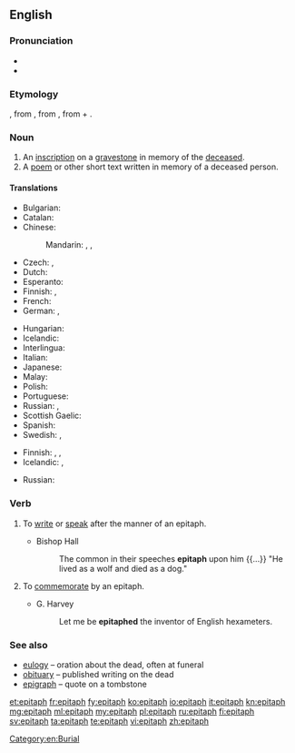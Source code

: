 ==English==

===Pronunciation===
* {{IPA|/ˈɛpɪtæf/}}
* {{audio|en-us-epitaph.ogg|Audio (US)}}

===Etymology===
{{etyl|fro|en}} {{term|epitafe|lang=fro}}, from {{etyl|la|en}} {{term|epitaphium||eulogy|lang=la}}, from {{etyl|grc|en}} {{term|ἐπιτάφιος||relating to a funeral|tr=epitaphios|sc=polytonic|lang=grc}}, from {{term|ἐπί||over|tr=epi|sc=polytonic|lang=grc}} + {{term|τάφος||tomb|tr=taphos|sc=polytonic|lang=grc}}.

===Noun===
{{en-noun}}

# An [[inscription]] on a [[gravestone]] in memory of the [[deceased]].
# A [[poem]] or other short text written in memory of a deceased person.

====Translations====
{{trans-top|inscription on a gravestone}}
* Bulgarian: {{t|bg|надгробен надпис|m|sc=Cyrl}}
* Catalan: {{t|ca|epitafi|m}}
* Chinese:
*: Mandarin: {{t|cmn|墓誌銘|sc=Hani}}, {{t+|cmn|墓志铭|tr=mùzhìmíng|sc=Hani}}, {{t+|cmn|碑文|tr=bēiwén|sc=Hani}}
* Czech: {{t|cs|epitaf|m}}, {{t|cs|náhrobní}} {{t+|cs|nápis|m}}
* Dutch: {{t+|nl|grafschrift}}
* Esperanto: {{t|eo|tomboskribo}}
* Finnish: {{t|fi|hautakirjoitus}}, {{t|fi|epitafi}}
* French: {{t+|fr|épitaphe|f}}
* German: {{t+|de|Epitaph|n}}, {{t+|de|Grabinschrift|f}}
{{trans-mid}}
* Hungarian: {{t|hu|sírfelirat}}
* Icelandic: {{t+|is|grafskrift|f}}
* Interlingua: {{t|ia|epitaphio}}
* Italian: {{t+|it|epitaffio|m}}
* Japanese: {{t|ja|エピタフ|tr=epitafu}}
* Malay: {{t|ms|epitaf}}
* Polish: {{t|pl|epitafium|n}}
* Portuguese: {{t+|pt|epitáfio|m}}
* Russian: {{t+|ru|эпитафия|f|tr=epitáfija}}, {{t|ru|надгробная надпись|f|tr=nadgróbnaja nádpisʹ|sc=Cyrl}}
* Scottish Gaelic: {{t|gd|leac-sgrìobhadh|m}}
* Spanish: {{t+|es|epitafio|m}}
* Swedish: {{t+|sv|epitafium|n}}, {{t|sv|epitaf|n}}
{{trans-bottom}}

{{trans-top|commemorative poem or other text}}
* Finnish: {{t+|fi|muistokirjoitus}}, {{t|fi|muistoruno}}, {{t|fi|epitafi}}
* Icelandic: {{t+|is|eftirmæli|n}}, {{qualifier|an obituary}} {{t+|is|minningargrein|f}}
{{trans-mid}}
* Russian: {{t+|ru|эпитафия|f|tr=epitáfija|sc=Cyrl}}
{{trans-bottom}}

===Verb===
{{en-verb}}

# {{context|intransitive|lang=en}} To [[write]] or [[speak]] after the manner of an epitaph.
#* Bishop Hall
#*: The common in their speeches '''epitaph''' upon him {{...}} "He lived as a wolf and died as a dog."
# {{context|transitive|lang=en}} To [[commemorate]] by an epitaph.
#* G. Harvey
#*: Let me be '''epitaphed''' the inventor of English hexameters.

===See also===
* [[eulogy]] – oration about the dead, often at funeral
* [[obituary]] – published writing on the dead
* [[epigraph]] – quote on a tombstone

[[Category:en:Burial]]

[[et:epitaph]]
[[fr:epitaph]]
[[fy:epitaph]]
[[ko:epitaph]]
[[io:epitaph]]
[[it:epitaph]]
[[kn:epitaph]]
[[mg:epitaph]]
[[ml:epitaph]]
[[my:epitaph]]
[[pl:epitaph]]
[[ru:epitaph]]
[[fi:epitaph]]
[[sv:epitaph]]
[[ta:epitaph]]
[[te:epitaph]]
[[vi:epitaph]]
[[zh:epitaph]]